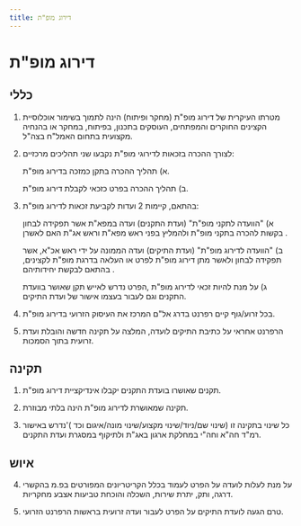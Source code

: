 ```yaml
---
title: דירוג מופ"ת
---
```


# דירוג מופ"ת

## כללי

1) מטרתו העיקרית של דירוג מופ"ת (מחקר ופיתוח) הינה לתמוך בשימור אוכלוסיית הקצינים החוקרים והמפתחים, העוסקים בתכנון, בפיתוח, במחקר או בהנחיה מקצועית בתחום האמל"ח בצה"ל. 

2) לצורך ההכרה בזכאות לדירוגי מופ"ת נקבעו שני תהליכים מרכזיים:  

   א) תהליך ההכרה בתקן כמזכה בדירוג מופ"ת. 

   ב) תהליך ההכרה בפרט כזכאי לקבלת דירוג מופ"ת. 

3) בהתאם, קיימות 2 ועדות לקביעת זכאות לדירוג מופ"ת: 

   א) "הוועדה לתקני מופ"ת" (ועדת התקנים) ועדה במפא"ת אשר תפקידה לבחון בקשות להכרה בתקני מופ"ת ולהמליץ בפני ראש מפא"ת וראש אג"ת האם לאשרן  . 

   ב) "הוועדה לדירוג מופ"ת" (ועדת התיקים) ועדה הממונה על ידי ראש אכ"א, אשר תפקידה לבחון ולאשר מתן דירוג מופ"ת לפרט או העלאה בדרגת מופ"ת לקצינים, בהתאם לבקשת יחידותיהם  . 

   ג) על מנת להיות זכאי לדירוג מופ"ת ,הפרט נדרש לאייש תקן שאושר בוועדת התקנים וגם לעבור בעצמו אישור של ועדת התיקים. 

4) בכל זרוע/גוף קיים רפרנט בדרג אל"ם המרכז את העיסוק הזרועי בדירוג מופ"ת. 

5) הרפרנט אחראי על כתיבת התיקים לועדה, המלצה על תקינה חדשה והובלת ועדת זרועית בתוך הסמכות. 

## תקינה

1)	 תקנים שאושרו בועדת התקנים יקבלו אינדיקציית דירוג מופ"ת. 

2)	 תקינה שמאושרת לדירוג מופ"ת הינה בלתי מבוזרת. 

3) כל שינוי בתקינה זו (שינוי שם/ניוד/שינוי מקצוע/שינוי מונה/איגום וכד )'נדרש באישור רמ"ד חה"א וחה"י במחלקת ארגון באג"ת ולתיקוף במסגרת ועדת התקנים. 

## איוש

4) על מנת לעלות לועדה על הפרט לעמוד בכלל הקריטריונים המפורטים בפ.מ בהקשרי דרגה, ותק, יתרת שירות, השכלה והוכחת טביעות אצבע מחקריות. 

5)	 טרם הגעה לועדת התיקים על הפרט לעבור ועדה זרועית בראשות הרפרנט הזרועי. 

